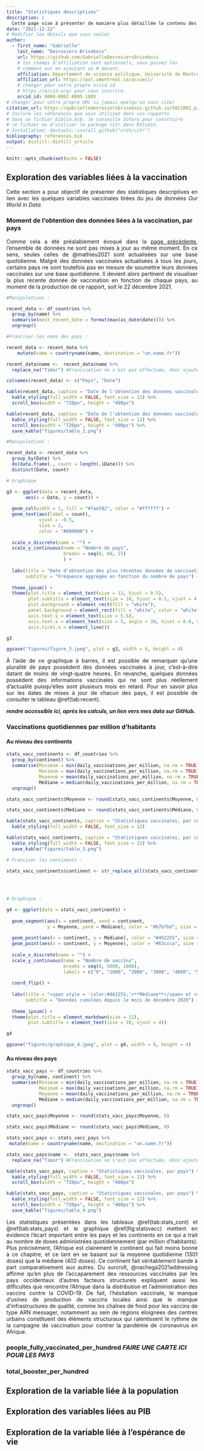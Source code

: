 ```yaml
---
title: "Statistiques descriptives"
description: | 
  Cette page vise à présenter de manière plus détaillée le contenu des banques de données, en plus d'illustrer la distribution de certaines variables intéressantes et pertinentes en ce qui concerne le déroulement de la vaccination contre la pandémie de COVID-19.
date: "2021-12-22"
# Modifier les détails que vous voulez
author:
  - first_name: "Gabrielle"
    last_name: "Desrosiers-Brisebois"
    url: https://github.com/GabrielleDesrosiersBrisebois
    # les champs d'affiliation sont optionnels, vous pouvez les
    # comment out en ajoutant un # devant.
    affiliation: Département de science politique, Université de Montréal
    affiliation_url: https://pol.umontreal.ca/accueil/
    # changer pour votre propre orcid id
    # https://orcid.org/ pour vous inscrire.
    orcid_id: 0000-0002-8095-188X
# Changer pour votre propre URL si jamais quelqu'un vous cite!
citation_url: https://gabrielledesrosiersbrisebois.github.io/FAS1002_projet-final/
# Inclure les références que vous utilisez dans vos rapports
# dans un fichier biblio.bib. Je conseille Zotero pour construire
# ce fichier ou d'utiliser le package citr dans RStudio.
# Installation: devtools::install_github("crsh/citr")
bibliography: references.bib
output: distill::distill_article
---
```


```r
knitr::opts_chunk$set(echo = FALSE)
```

## Exploration des variables liées à la vaccination

::: {style="text-align: justify"}
Cette section a pour objectif de présenter des statistiques descriptives en lien avec les quelques variables vaccinales tirées du jeu de données *Our World in Data*.
:::

### Moment de l'obtention des données liées à la vaccination, par pays

::: {style="text-align: justify"}
Comme cela a été préalablement évoqué dans la [page précédente](2-import.html), l'ensemble de données ne sont pas mises à jour au même moment. En ce sens, seules celles de @mathieu2021 sont actualisées sur une base quotidienne. Malgré des données vaccinales actualisées à tous les jours, certains pays ne sont toutefois pas en mesure de soumettre leurs données vaccinales sur une base quotidienne. Il devient alors pertinent de visualiser la plus récente donnée de vaccination en fonction de chaque pays, au moment de la production de ce rapport, soit le 22 décembre 2021.  
:::

```r
#Manipulations :

recent_data <- df_countries %>% 
  group_by(name) %>% 
  summarise(most_recent_date = format(max(as_date(date)))) %>% 
  ungroup()

#Franciser les noms des pays :

recent_data <- recent_data %>% 
    mutate(name = countryname(name, destination = "un.name.fr")) 

recent_data$name <-  recent_data$name %>% 
  replace_na("Timor") #Francisation ne s'est pas effectuée, donc ajouter le Timor manuellement.

colnames(recent_data) <- c("Pays", "Date") 
```

```r
kable(recent_data, caption = "Date de l'obtention des données vaccinales les plus récentes, par pays") %>% 
  kable_styling(full_width = FALSE, font_size = 12) %>% 
  scroll_box(width = "720px", height = "400px")
```

```r
kable(recent_data, caption = "Date de l'obtention des données vaccinales les plus récentes, par pays") %>% 
  kable_styling(full_width = FALSE, font_size = 12) %>% 
  scroll_box(width = "720px", height = "400px") %>% 
  save_kable("figures/table_2.png")
```

```r
#Manipulations :

recent_data <- recent_data %>% 
  group_by(Date) %>% 
  do(data.frame(., count = length(.$Date))) %>% 
  distinct(Date, count)

# Graphique

g3 <- ggplot(data = recent_data, 
       aes(x = Date, y = count)) +
  
  geom_col(width = 1, fill = "#7ae582", color = "#ffffff") +
  geom_text(aes(label = count),
            vjust = -0.5,
            size = 2,
            color = "#000000") +
  
  scale_x_discrete(name = "") +
  scale_y_continuous(name = "Nombre de pays",
                     breaks = seq(0, 60, 15)
                     ) +
  
  labs(title = "Date d'obtention des plus récentes données de vaccination",
       subtitle = "Fréquence aggrégée en fonction du nombre de pays") +
  
  theme_ipsum() +
  theme(plot.title = element_text(size = 12, hjust = 0.5),
        plot.subtitle = element_text(size = 10, hjust = 0.5, vjust = 4.5),
        plot.background = element_rect(fill = "white"),
        panel.background = element_rect(fill = "white", color = "white", size = 0.5, linetype = "solid"),
        axis.text.y = element_text(size = 5.5),
        axis.text.x = element_text(size = 5, angle = 30, hjust = 0.8, vjust = 0.7),
        axis.ticks.x = element_line())

g3
```

```r
ggsave("figures/figure_3.jpeg", plot = g3, width = 6, height = 4)
```

::: {style="text-align: justify"}
À l'aide de ce graphique à barres, il est possible de remarquer qu'une pluralité de pays possèdent des données vaccinales à jour, c'est-à-dire datant de moins de vingt-quatre heures. En revanche, quelques données possèdent des informations vaccinales qui ne sont plus réellement d'actualité puisqu'elles sont plusieurs mois en retard. Pour en savoir plus sur les dates de mises à jour de chacun des pays, il est possible de consulter le tableau \@ref(tab:recent). 
:::

***rendre accessible ici, après les calculs, un lien vers mes data sur GitHub.***

### Vaccinations quotidiennes par million d'habitants

#### Au niveau des continents

```r
stats_vacc_continents <- df_countries %>% 
  group_by(continent) %>% 
  summarise(Minimum = min(daily_vaccinations_per_million, na.rm = TRUE),
            Maximum = max(daily_vaccinations_per_million, na.rm = TRUE),
            Moyenne = mean(daily_vaccinations_per_million, na.rm = TRUE),
            Médiane = median(daily_vaccinations_per_million, na.rm = TRUE)) %>%
  ungroup()

stats_vacc_continents$Moyenne <- round(stats_vacc_continents$Moyenne, 0)

stats_vacc_continents$Médiane <- round(stats_vacc_continents$Médiane, 0)
```

```r
kable(stats_vacc_continents, caption = "Statistiques vaccinales, par continent") %>% 
  kable_styling(full_width = FALSE, font_size = 12)
```

```r
kable(stats_vacc_continents, caption = "Statistiques vaccinales, par continent") %>% 
  kable_styling(full_width = FALSE, font_size = 12) %>% 
  save_kable("figures/table_3.png")
```

```r
# Franciser les continents :

stats_vacc_continents$continent <- str_replace_all(stats_vacc_continents$continent, c("Africa" = "Afrique",
                                                                                      "Americas" = "Amériques",
                                                                                      "Asia" = "Asie",
                                                                                      "Oceania" = "Océanie"))

# Graphique :

g4 <- ggplot(data = stats_vacc_continents) +
  
  geom_segment(aes(x = continent, xend = continent,
               y = Moyenne, yend = Médiane), color = "#b7b7bd", size = 1.2) +
  
  geom_point(aes(x = continent, y = Médiane), color = "#462255", size = 4, alpha = 0.9) +
  geom_point(aes(x = continent, y = Moyenne), color = "#63ccca", size = 4, alpha = 0.9) +
  
  scale_x_discrete(name = "") +
  scale_y_continuous(name = "Nombre de vaccins",
                     breaks = seq(0, 5000, 1000),
                     labels = c("0", "1000", "2000", "3000", "4000", "5000")) +
  
  coord_flip() +
  
  labs(title = "<span style = 'color:#462255;'>**Médiane**</span> et <span style = 'color:#63ccca;'>**moyenne**</span> du nombre de vaccins administrés par million d'habitants",
       subtitle = "Données cumulées depuis le mois de décembre 2020") +
  
  theme_ipsum() +
  theme(plot.title = element_markdown(size = 11),
        plot.subtitle = element_text(size = 10, vjust = 4))

g4
```

```r
ggsave("figures/graphique_4.jpeg", plot = g4, width = 6, height = 4)
```

#### Au niveau des pays

```r
stats_vacc_pays <- df_countries %>% 
  group_by(name, continent) %>% 
  summarise(Minimum = min(daily_vaccinations_per_million, na.rm = TRUE),
            Maximum = max(daily_vaccinations_per_million, na.rm = TRUE),
            Moyenne = mean(daily_vaccinations_per_million, na.rm = TRUE),
            Médiane = median(daily_vaccinations_per_million, na.rm = TRUE)) %>%
  ungroup()

stats_vacc_pays$Moyenne <- round(stats_vacc_pays$Moyenne, 0)

stats_vacc_pays$Médiane <- round(stats_vacc_pays$Médiane, 0)

stats_vacc_pays <- stats_vacc_pays %>% 
 mutate(name = countryname(name, destination = "un.name.fr")) 

stats_vacc_pays$name <-  stats_vacc_pays$name %>% 
  replace_na("Timor") #Francisation ne s'est pas effectuée, donc ajouter le Timor manuellement.
```

```r
kable(stats_vacc_pays, caption = "Statistiques vaccinales, par pays") %>% 
  kable_styling(full_width = FALSE, font_size = 12) %>% 
  scroll_box(width = "720px", height = "400px")
```

```r
kable(stats_vacc_pays, caption = "Statistiques vaccinales, par pays") %>% 
  kable_styling(full_width = FALSE, font_size = 12) %>% 
  scroll_box(width = "720px", height = "400px") %>% 
  save_kable("figures/table_4.png")
```

::: {style="text-align: justify"}
Les statistiques présentées dans les tableaux \@ref(tab:stats_cont) et \@ref(tab:stats_pays) et le graphique \@ref(fig:statsvacc) mettent en évidence l'écart important entre les pays et les continents en ce qui a trait au nombre de doses administrées quotidiennement (par million d'habitants). Plus précisément, l'Afrique est clairement le continent qui fait moins bonne à ce chapitre, et ce tant en se basant sur la moyenne quotidienne (1301 doses) que la médiane (402 doses). Ce continent fait véritablement bande à part comparativement aux autres. Du surcroît, @nachega2021addressing affirme qu'en plus de l'accaparement des ressources vaccinales par les pays occidentaux d'autres facteurs structurels expliquent aussi les difficultés que rencontre l'Afrique dans la distribution et l'administration des vaccins contre la COVID-19. De fait, l'hésitation vaccinale, le manque d'usines de production de vaccins locales ainsi que le manque d'infrastructures de qualité, comme les chaînes de froid pour les vaccins de type ARN messager, notamment au sein de régions éloignées des centres urbains constituent des éléments structuraux qui ralentissent le rythme de la campagne de vaccination pour contrer la pandémie de coronavirus en Afrique. 
:::

### people_fully_vaccinated_per_hundred  ***FAIRE UNE CARTE ICI POUR LES PAYS***


### total_booster_per_hundred

## Exploration de la variable liée à la population

###

## Exploration des variables liées au PIB

###

## Exploration de la variable liée à l'espérance de vie 

###
